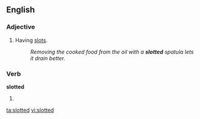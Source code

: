 ==English==

===Adjective===
{{en-adj|-}}

#Having [[slot]]s.
#:''Removing the cooked food from the oil with a '''slotted''' spatula lets it drain better.''

===Verb===
'''slotted'''

# {{past of|[[slot]]}}

[[ta:slotted]]
[[vi:slotted]]